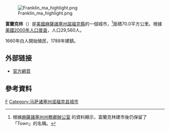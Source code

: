 {{NoteTA
|G1 = USState
|G2 = Unit
}}
{{coord|42|05|00|N|71|23|50|W|display=title}}
[[File:Franklin_ma_highlight.png|right]]

'''富蘭克林'''（{{lang-en|Franklin}}）是[[美國|美國]][[麻薩諸塞州|麻薩諸塞州]][[諾福克縣_(馬薩諸塞州)|諾福克縣]]的一個城市，<ref>根據[http://www.sec.state.ma.us/cis/cispdf/ma_city_town.pdf 麻薩諸塞州州務卿辦公室] {{Wayback|url=http://www.sec.state.ma.us/cis/cispdf/ma_city_town.pdf |date=20061005033706 }}的資料顯示，富蘭克林建市後仍保留了「Town」的名稱。</ref>面積70.0平方公里。根據[[美國2000年人口普查|美國2000年人口普查]]，人口29,560人。 

1660年白人開始殖民，1788年建鎮。

==外部链接==
* [http://www.franklin.ma.us/ 官方網頁]{{Wayback|url=http://www.franklin.ma.us/ |date=20051219220913 }}

==參考資料==
{{commonscat|Franklin, Massachusetts}}
<div class="references-small">
<references />
</div>
{{Massachusetts}}
[[Category:马萨诸塞州城市|F]]
[[Category:马萨诸塞州诺福克县城市|Category:马萨诸塞州诺福克县城市]]